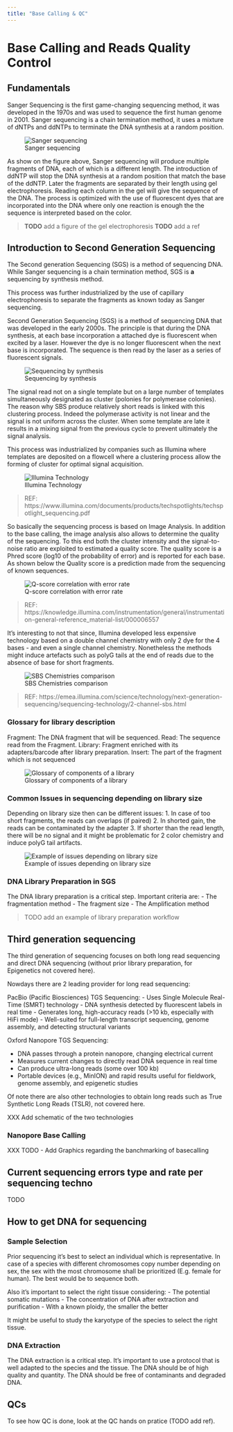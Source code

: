 ```yaml
---
title: "Base Calling & QC"
---
```


# Base Calling and Reads Quality Control

## Fundamentals

Sanger Sequencing is the first game-changing sequencing method, it was developed in the 1970s and was used to sequence the first human genome in 2001. Sanger sequencing is a chain termination method, it uses a mixture of dNTPs and ddNTPs to terminate the DNA synthesis at a random position.

![Sanger sequencing](base-calling-qc/sanger-seq.excalidraw.svg)

As show on the figure above, Sanger sequencing will produce multiple fragments of DNA, each of which is a different length. The introduction of ddNTP will stop the DNA synthesis at a random position that match the base of the ddNTP. Later the fragments are separated by their length using gel electrophoresis. Reading each column in the gel will give the sequence of the DNA. The process is optimized with the use of fluorescent dyes that are incorporated into the DNA where only one reaction is enough the the sequence is interpreted based on the color.

> **TODO** add a figure of the gel electrophoresis **TODO** add a ref

## Introduction to Second Generation Sequencing

The Second generation Sequencing (SGS) is a method of sequencing DNA. While Sanger sequencing is a chain termination method, SGS is **a** sequencing by synthesis method.

This process was further industrialized by the use of capillary electrophoresis to separate the fragments as known today as Sanger sequencing.

Second Generation Sequencing (SGS) is a method of sequencing DNA that was developed in the early 2000s. The principle is that during the DNA synthesis, at each base incorporation a attached dye is fluorescent when excited by a laser. However the dye is no longer fluorescent when the next base is incorporated. The sequence is then read by the laser as a series of fluorescent signals.

![Sequencing by synthesis](base-calling-qc/sbs-seq.excalidraw.svg)

The signal read not on a single template but on a large number of templates simultaneously designated as cluster (polonies for polymerase colonies). The reason why SBS produce relatively short reads is linked with this clustering process. Indeed the polymerase activity is not linear and the signal is not uniform across the cluster. When some template are late it results in a mixing signal from the previous cycle to prevent ultimately the signal analysis.

This process was industrialized by companies such as Illumina where templates are deposited on a flowcell where a clustering process allow the forming of cluster for optimal signal acquisition.

![Illumina Technology](base-calling-qc/illumina-tech.excalidraw.svg)

> REF: https://www.illumina.com/documents/products/techspotlights/techspotlight_sequencing.pdf

So basically the sequencing process is based on Image Analysis. In addition to the base calling, the image analysis also allows to determine the quality of the sequencing. To this end both the cluster intensity and the signal-to-noise ratio are exploited to estimated a quality score. The quality score is a Phred score (log10 of the probability of error) and is reported for each base. As shown below the Quality score is a prediction made from the sequencing of known sequences.

![Q-score correlation with error rate](base-calling-qc/q-cor.png)

> REF: https://knowledge.illumina.com/instrumentation/general/instrumentation-general-reference_material-list/000006557

It's interesting to not that since, Illumina developed less expensive technology based on a double channel chemistry with only 2 dye for the 4 bases - and even a single channel chemistry. Nonetheless the methods might induce artefacts such as polyG tails at the end of reads due to the absence of base for short fragments.

![SBS Chemistries comparison](base-calling-qc/evoliution-sequencing-chem-web-graphic.jpg)

> REF: https://emea.illumina.com/science/technology/next-generation-sequencing/sequencing-technology/2-channel-sbs.html

### Glossary for library description

Fragment: The DNA fragment that will be sequenced. Read: The sequence read from the Fragment. Library: Fragment enriched with its adapters/barcode after library preparation. Insert: The part of the fragment which is not sequenced

![Glossary of components of a library](base-calling-qc/glossary.excalidraw.svg)

### Common Issues in sequencing depending on library size

Depending on library size then can be different issues: 1. In case of too short fragments, the reads can overlaps (if paired) 2. In shorted gain, the reads can be contaminated by the adapter 3. If shorter than the read length, there will be no signal and it might be problematic for 2 color chemistry and induce polyG tail artifacts.

![Example of issues depending on library size](base-calling-qc/reads_issues.excalidraw.svg)

### DNA Library Preparation in SGS

The DNA library preparation is a critical step. Important criteria are: - The fragmentation method - The fragment size - The Amplification method

> TODO add an example of library preparation workflow

## Third generation sequencing

The third generation of sequencing focuses on both long read sequencing and direct DNA sequencing (without prior library preparation, for Epigenetics not covered here).

Nowdays there are 2 leading provider for long read sequencing:

PacBio (Pacific Biosciences) TGS Sequencing: - Uses Single Molecule Real-Time (SMRT) technology - DNA synthesis detected by fluorescent labels in real time - Generates long, high-accuracy reads (\>10 kb, especially with HiFi mode) - Well-suited for full-length transcript sequencing, genome assembly, and detecting structural variants

Oxford Nanopore TGS Sequencing:

-   DNA passes through a protein nanopore, changing electrical current
-   Measures current changes to directly read DNA sequence in real time
-   Can produce ultra-long reads (some over 100 kb)
-   Portable devices (e.g., MinION) and rapid results useful for fieldwork, genome assembly, and epigenetic studies

Of note there are also other technologies to obtain long reads such as True Synthetic Long Reads (TSLR), not covered here.

XXX Add schematic of the two technologies

### Nanopore Base Calling

XXX TODO - Add Graphics regarding the banchmarking of basecalling

## Current sequencing errors type and rate per sequencing techno

TODO

## How to get DNA for sequencing

### Sample Selection

Prior sequencing it's best to select an individual which is representative. In case of a species with different chromosomes copy number depending on sex, the sex with the most chromosome shall be prioritized (E.g. female for human). The best would be to sequence both.

Also it's important to select the right tissue considering: - The potential somatic mutations - The concentration of DNA after extraction and purification - With a known ploidy, the smaller the better

It might be useful to study the karyotype of the species to select the right tissue.

### DNA Extraction

The DNA extraction is a critical step. It's important to use a protocol that is well adapted to the species and the tissue. The DNA should be of high quality and quantity. The DNA should be free of contaminants and degraded DNA.

## QCs

To see how QC is done, look at the QC hands on pratice (TODO add ref).